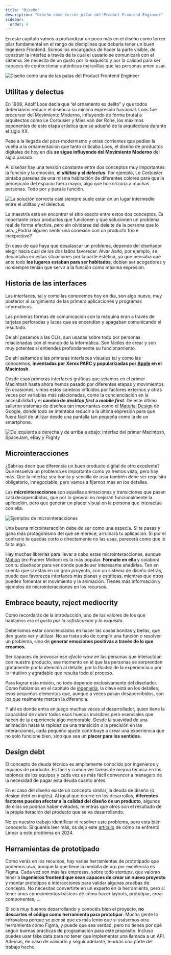 ```yaml
---
title: "Diseño"
description: "Diseño como tercer pilar del Product Frontend Engineer"
sidebar:
  order: 4
---
```


En este capítulo vamos a profundizar un poco más en el diseño como tercer pilar fundamental en el rango de disciplinas que debería tener un buen Ingeniero Frontend. Somos los encargados de hacer la parte visible, de construir la interfaz a través de la cual el usuario se comunicará con el sistema. Se necesita de un gusto por lo exquisito y por la calidad para ser capaces de confeccionar auténticas maravillas que las personas amen usar.

![Diseño como una de las patas del Product Frontend Engineer](./__assets__/design-pillar.png)

## Utilitas y delectus

En 1908, Adolf Loos decía que “el ornamento es delito” y que todos deberíamos reducir el diseño a su mínima expresión funcional. Loos fue precursor del Movimiento Moderno, influyendo de forma brutal a arquitectos como Le Corbusier y Mies van der Rohe, los máximos exponentes de este etapa artística que se adueñó de la arquitectura durante el siglo XX.

Pese a la llegada del post-modernismo y otras corrientes que pedían la vuelta a la ornamentación que tanto criticaba Loos, el diseño de productos digitales de hoy en día **se sigue influyendo del Movimiento Moderno** del siglo pasado.

Al diseñar hay una tensión constante entre dos conceptos muy importantes: la función y la emoción, **el _utilitas_ y el _delectus_**. Por ejemplo, Le Corbusier pintaba paredes de una misma habitación de diferentes colores para que la percepción del espacio fuera mayor, algo que horrorizaría a muchas personas. Todo por y para la función.

![La solución correcta casi siempre suele estar en un lugar intermedio entre el *utilitas* y el *delectus*.](./__assets__/utilitas-delectus.png)

La maestría está en encontrar el sitio exacto entre estos dos conceptos. Es importante crear productos que funcionen y que solucionen un problema real de forma efectiva, pero sin olvidarse del deleite de la persona que lo usa. ¿Podría alguien sentir una conexión con un producto frío e inexpresivo?

En caso de que haya que desatascar un problema, depende del diseñador elegir hacia cual de los dos lados favorecer. Alvar Aalto, por ejemplo, se decantaba en estas situaciones por la parte estética, ya que pensaba que ante todo **los lugares estaban para ser habitados**, debían ser acogedores y no siempre tenían que servir a la función como máxima expresión.

## Historia de las interfaces

Las interfaces, tal y como las conocemos hoy en día, son algo nuevo, muy posterior al surgimiento de las primera aplicaciones y programas informáticos.

Las primeras formas de comunicación con la máquina eran a través de tarjetas perforadas y luces que se encendían y apagaban comunicando el resultado.

De ahí pasamos a las CLIs, aun usadas sobre todo por personas relacionadas con el mundo de la informática. Son fáciles de crear y son muy potentes si entiendes profundamente su funcionamiento.

De ahí saltamos a las primeras interfaces visuales tal y como las conocemos, **inventadas por Xerox PARC y popularizadas por [Apple](https://developer.apple.com/design/human-interface-guidelines) en el Macintosh**.

Desde esas primeras interfaces gráficas que veíamos en el primer Macintosh hasta ahora hemos pasado por diferentes etapas y movimientos. En ocasiones, vimos estos cambios influídos por factores externos y otras veces por variables más relacionadas, como la concienciación en la accesibilidad y el **cambio de _desktop first_ a _mobile first_**. De este último salieron sistemas de diseños tan importantes como el [Material Design](https://m3.material.io/) de Google, donde todo se intentaba reducir a la última expresión para que fuera fácil de utilizar desde una pantalla tan pequeña como la de un smartphone.

![De izquierda a derecha y de arriba a abajo: interfaz del primer Macintosh, SpaceJam, eBay y Flighty](./__assets__/interface-examples.png)

## Microinteracciones

¿Sabrías decir que diferencia un buen producto digital de otro excelente? Que resuelva un problema es importante como ya hemos visto, pero hay más. Que la interfaz sea bonita y sencilla de usar también debe ser requisito obligatorio, innegociable, pero vamos a fijarnos más en los detalles.

Las **microinteracciones** son aquellas animaciones y transiciones que pasan casi desapercibidos, que por lo general no mejoran funcionalmente la aplicación, pero que generar un placer visual en la persona que interactúa con ella.

![Ejemplos de microinteracciones](./__assets__/micro-interactions.gif)

Una buena microinteracción debe de ser como una especia. Si te pasas y gana más protagonismo del que se merece, arruinará tu aplicación. Si por el contrario te quedas corto o directamente no las usas, parecerá como que le falta algo.

Hay muchas librerías para llevar a cabo estas microinteracciones, aunque [Motion](https://motion.dev/) (ex-Framer Motion) es la más popular. **Fórmate en ella** y colabora con tu diseñador para ver dónde puede ser interesante añadirlas. Ten en cuenta que si estás en un gran proyecto, con un sistema de diseño detrás, puede que favorezca interfaces más planas y estáticas, mientras que otros pueden fomentar el movimiento y la animación. Tienes más información y ejemplos de microinteracciones en los recursos.

## Embrace beauty, reject mediocrity

Como recordarás de la introducción, uno de los valores de los que hablamos era el _gusto por la sofisticación y lo exquisito_.

Deberíamos estar concienciados en hacer las cosas bonitas y bellas, que den gusto ver y utilizar. No se trata solo de cumplir una función o resolver un problema, sino de **generar emociones positivas a través de lo que creamos**.

Ser capaces de provocar ese *efecto wow* en las personas que interactúan con nuestro producto, ese momento en el que las personas se sorprenden gratamente por la atención al detalle, por la fluidez de la experiencia o por lo intuitivo y agradable que resulta todo el proceso.

Para lograr esta misión, no todo depende exclusivamente del diseñador. Como hablamos en el capítulo de [ingeniería](/capitulos/ingenieria), la clave está en los detalles, esos pequeños elementos que, aunque a veces pasan desapercibidos, son los que realmente marcan la diferencia.

Y ahí es donde entra en juego muchas veces el desarrollador, quien tiene la capacidad de cubrir todos esos huecos invisibles pero esenciales que hacen de la experiencia algo memorable. Desde la suavidad de una animación hasta la rapidez de una transición o la precisión en las interacciones, cada pequeño ajuste contribuye a crear una experiencia que no solo funcione bien, sino que sea un **placer para los sentidos**.

## Design debt

El concepto de deuda técnica es ampliamente conocido por ingenieros y equipos de producto. Es fácil y común ver tareas de mejora técnica en los tablones de los equipos y cada vez es más fácil convencer a managers de la necesidad de pagar esta deuda cuanto antes.

En el caso del diseño existe un concepto similar, la deuda de diseño (o design debt en inglés). Al igual que ocurre en los desarrollos, **diferentes factores pueden afectar a la calidad del diseño de un producto**, algunos de ellos se podrían haber evitados, mientras que otros son el resultado de la propia iteración del producto que se va desarrollando.

No es nuestro trabajo identificar ni resolver este problema, pero esta bién conocerlo. Si queréis leer más, os dejo este [artículo](https://linear.app/blog/a-design-reset#design-debt-is-real) de cómo se enfrentó Linear a este problema en 2024.

## Herramientas de prototipado

Como verás en los recursos, hay varias herramientas de prototipado que podemos usar, aunque la que tiene la medalla de oro por excelencia es Figma. Cada vez son más las empresas, sobre todo _startups_, que valoran tener a **ingenieros frontend que sean capaces de crear un nuevo proyecto** y montar prototipos e interacciones para validar algunas pruebas de concepto. No necesitas convertirte en un experto en la herramienta, pero sí tener unos conocimientos básicos de cómo hacer layouts, prototipar, crear componentes, …

Si sois muy buenos desarrollando y conocéis bien el proyecto, **no descartes el código como herramienta para prototipar**. Mucha gente lo infravalora porque se piensa que es más lento que si usásemos otra herramienta como Figma, y puede que sea verdad, pero no tienes por qué seguir buenas prácticas de programación para este propósito. Incluso puedes usar fake data para no tener que implementar una llamada a un API. Además, en caso de validarlo y seguir adelante, tendrás una parte del trabajo hecho.